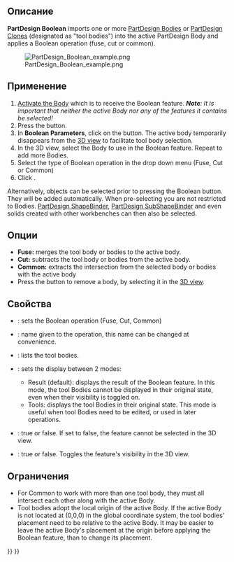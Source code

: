 <languages/>

<div class="mw-translate-fuzzy">
{{Docnav/ru
|[[PartDesign_Thickness/ru|Полость]]
|[[PartDesign_Migrate/ru|Миграция]]
|[[PartDesign_Workbench/ru|Верстак "PartDesign"]]
|IconL=PartDesign_Thickness.svg
|IconR=PartDesign_Migrate.svg
|IconC=Workbench_PartDesign.svg
}}
</div>

{{GuiCommand
|Name=PartDesign Boolean
|MenuLocation=Part Design → Boolean operation
|Workbenches=[[PartDesign_Workbench|PartDesign]]
|Version=0.17
}}

<span id="Description"></span>
==Описание==

'''PartDesign Boolean''' imports one or more [[PartDesign_Body|PartDesign Bodies]] or [[PartDesign_Clone|PartDesign Clones]] (designated as "tool bodies") into the active PartDesign Body and applies a Boolean operation (fuse, cut or common).

[[File:PartDesign_Boolean_example.png|none]]

{{Caption|On the left: active body (A) with tool bodies (B) and (C); result on the right after a Boolean Cut.}}

<span id="Usage"></span>
==Применение==

# [[PartDesign_Body#Active_status|Activate the Body]] which is to receive the Boolean feature. '''''Note''': It is important that neither the active Body nor any of the features it contains be selected!''
# Press the {{Button|[[Image:PartDesign_Boolean.svg|16px]] [[PartDesign_Boolean|PartDesign Boolean]]}} button.
# In '''Boolean Parameters''', click on the {{Button|Add body}} button. The active body temporarily disappears from the [[3D_view|3D view]] to facilitate tool body selection.
# In the 3D view, select the Body to use in the Boolean feature. Repeat to add more Bodies.
# Select the type of Boolean operation in the drop down menu (Fuse, Cut or Common)
# Click {{Button|OK}}.

Alternatively, objects can be selected prior to pressing the Boolean button. They will be added automatically. When pre-selecting you are not restricted to Bodies. [[PartDesign_ShapeBinder|PartDesign ShapeBinder]], [[PartDesign_SubShapeBinder|PartDesign SubShapeBinder]] and even solids created with other workbenches can then also be selected.

<span id="Options"></span>
==Опции==

* '''Fuse:''' merges the tool body or bodies to the active body.
* '''Cut:''' subtracts the tool body or bodies from the active body.
* '''Common:''' extracts the intersection from the selected body or bodies with the active body
* Press the {{Button|Remove body}} button to remove a body, by selecting it in the [[3D_view|3D view]].

<span id="Properties"></span>
==Свойства==

* {{PropertyData|Type}}: sets the Boolean operation (Fuse, Cut, Common)
* {{PropertyData|Label}}: name given to the operation, this name can be changed at convenience.
* {{PropertyData|Group}}: lists the tool bodies.
* {{PropertyView|Display}}: sets the display between 2 modes:
** Result (default): displays the result of the Boolean feature. In this mode, the tool Bodies cannot be displayed in their original state, even when their visibility is toggled on.
** Tools: displays the tool Bodies in their original state. This mode is useful when tool Bodies need to be edited, or used in later operations.
* {{PropertyView|Selectable}}: true or false. If set to false, the feature cannot be selected in the 3D view.
* {{PropertyView|Visibility}}: true or false. Toggles the feature's visibility in the 3D view.

<span id="Limitations"></span>
==Ограничения==

* For Common to work with more than one tool body, they must all intersect each other along with the active Body.
* Tool bodies adopt the local origin of the active Body. If the active Body is not located at (0,0,0) in the global coordinate system, the tool bodies' placement need to be relative to the active Body. It may be easier to leave the active Body's placement at the origin before applying the Boolean feature, than to change its placement.


<div class="mw-translate-fuzzy">
{{Docnav/ru
|[[PartDesign_Thickness/ru|Толщина]]
|[[PartDesign_Migrate/ru|Миграция]]
|[[PartDesign_Workbench/ru|Верстак "PartDesign"]]
|IconL=PartDesign_Thickness.svg
|IconR=PartDesign_Migrate.svg
|IconC=Workbench_PartDesign.svg
}}
</div>

{{PartDesign Tools navi{{#translation:}}}}
{{Userdocnavi{{#translation:}}}}